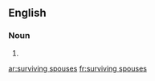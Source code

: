 ==English==

===Noun===
{{head|en|plural|head=[[surviving]] [[spouse]]s}}

# {{plural of|surviving spouse|lang=en}}

[[ar:surviving spouses]]
[[fr:surviving spouses]]
